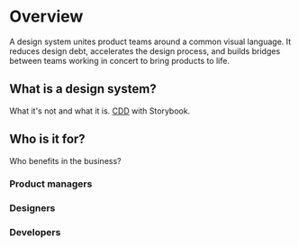 
<Meta title="Introduction/Overview" />

# Overview

A design system unites product teams around a common visual language. It reduces
design debt, accelerates the design process, and builds bridges between teams
working in concert to bring products to life.

## What is a design system?

What it's not and what it is. <a href="#">CDD</a> with Storybook.

## Who is it for?

Who benefits in the business?

### Product managers
### Designers
### Developers